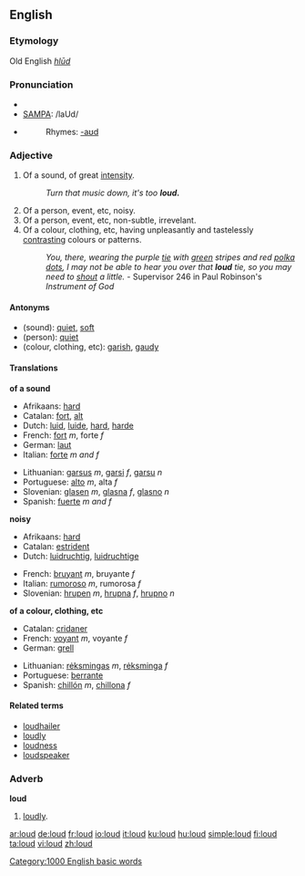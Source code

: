 ==English==
===Etymology===
Old English ''[[hlūd]]''
===Pronunciation===
*{{IPA|/laʊd/}}
*[[w:SAMPA|SAMPA]]: /laUd/
*{{audio|en-us-loud.ogg|Audio (US)}}
*:Rhymes: [[Rhymes:English:-aʊd|-aʊd]]

===Adjective===
{{en-adj2|'''loud'''|'''[[louder]]'''|'''[[loudest]]'''}}

# Of a sound, of great [[intensity]].
#:''Turn that music down, it's too '''loud.'''''
# Of a person, event, etc, noisy.
# Of a person, event, etc, non-subtle, irrevelant.
# Of a colour, clothing, etc, having unpleasantly and tastelessly  [[contrast]]ing colours or patterns.
#:''You, there, wearing the purple [[tie]] with [[green]] stripes and red [[polka dot]]s, I may not be able to hear you over that '''loud''' tie, so you may need to [[shout]] a little.'' - Supervisor 246 in Paul Robinson's ''Instrument of God''

====Antonyms====
*(sound): [[quiet]], [[soft]]
*(person): [[quiet]]
*(colour, clothing, etc): [[garish]], [[gaudy]]

====Translations====

'''of a sound'''
{{top}}
*Afrikaans: [[hard]]
*Catalan: [[fort]], [[alt]]
*Dutch: [[luid]], [[luide]], [[hard]], [[harde]]
*French: [[fort#French|fort]] ''m'', forte ''f''
*German: [[laut]]
*Italian: [[forte#Italian|forte]] ''m and f''
{{mid}}
*Lithuanian: [[garsus]] ''m'', [[garsi]] ''f'', [[garsu]] ''n''
*Portuguese: [[alto#Portuguese|alto]] ''m'', alta ''f''
*Slovenian: [[glasen]] ''m'', [[glasna]] ''f'', [[glasno]] ''n''
*Spanish: [[fuerte]] ''m and f''
{{bottom}}

'''noisy'''
{{top}}
*Afrikaans: [[hard]]
*Catalan: [[estrident]]
*Dutch: [[luidruchtig]], [[luidruchtige]]
{{mid}}
*French: [[bruyant]] ''m'', bruyante ''f''
*Italian: [[rumoroso]] ''m'', rumorosa ''f''
*Slovenian: [[hrupen]] ''m'', [[hrupna]] ''f'', [[hrupno]] ''n''
{{bottom}}

'''of a colour, clothing, etc'''
{{top}}
*Catalan: [[cridaner]]
*French: [[voyant]] ''m'', voyante ''f''
*German: [[grell]]
{{mid}}
*Lithuanian: [[rėksmingas]] ''m'', [[rėksminga]] ''f''
*Portuguese: [[berrante]]
*Spanish: [[chillón]] ''m'', [[chillona]] ''f''
{{bottom}}

====Related terms====
*[[loudhailer]]
*[[loudly]]
*[[loudness]]
*[[loudspeaker]]

===Adverb===
'''loud'''

# [[loudly]].

[[Category:1000 English basic words]]

[[ar:loud]]
[[de:loud]]
[[fr:loud]]
[[io:loud]]
[[it:loud]]
[[ku:loud]]
[[hu:loud]]
[[simple:loud]]
[[fi:loud]]
[[ta:loud]]
[[vi:loud]]
[[zh:loud]]